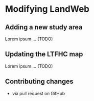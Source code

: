 # Modifying LandWeb

## Adding a new study area

Lorem ipsum ... (TODO)

## Updating the LTFHC map

Lorem ipsum ... (TODO)

## Contributing changes

- via pull request on GitHub

